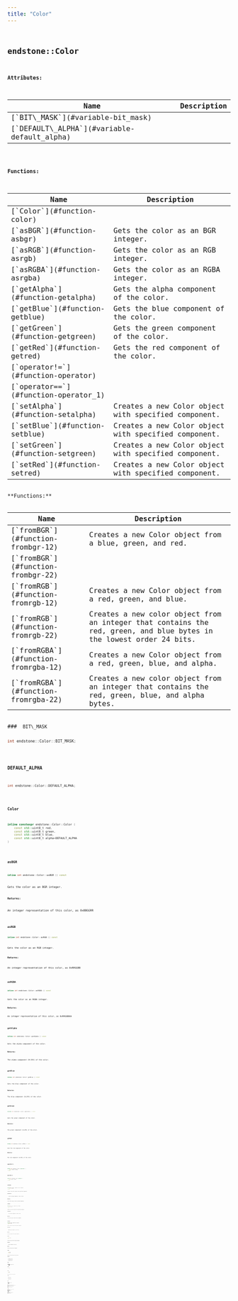 ```yaml
---
title: "Color"
---
```


## <code className="doc-symbol doc-symbol-class"/> endstone::Color










**Attributes:**

<table>
<thead>
   <tr>
      <th>Name</th>
      <th>Description</th>
   </tr>
</thead>
<tbody>
<tr key="classendstone_1_1_color_1a7c5e7653a0ede9a6e5da415ac93bcf51">
    <td>[`BIT\_MASK`](#variable-bit_mask)</td>
    <td></td>
</tr>
<tr key="classendstone_1_1_color_1a3c2563e89f8f1961ce3a41fa99f5f637">
    <td>[`DEFAULT\_ALPHA`](#variable-default_alpha)</td>
    <td></td>
</tr>
</tbody>
</table>






**Functions:**

<table>
<thead>
   <tr>
      <th>Name</th>
      <th>Description</th>
   </tr>
</thead>
<tbody>
<tr key="classendstone_1_1_color_1a17541893a7122663b91e49f77f828475">
    <td>[`Color`](#function-color)</td>
    <td></td>
</tr>
<tr key="classendstone_1_1_color_1a49132ac0dcd6eb30d0c88b060e2145aa">
    <td>[`asBGR`](#function-asbgr)</td>
    <td>Gets the color as an BGR integer.</td>
</tr>
<tr key="classendstone_1_1_color_1ae79fd7ce5bc89837d82073ffdb7fab65">
    <td>[`asRGB`](#function-asrgb)</td>
    <td>Gets the color as an RGB integer.</td>
</tr>
<tr key="classendstone_1_1_color_1aafd4045f6c816b868c35dc494c2713b0">
    <td>[`asRGBA`](#function-asrgba)</td>
    <td>Gets the color as an RGBA integer.</td>
</tr>
<tr key="classendstone_1_1_color_1a6696f9d17391d894745ddc0c202707b1">
    <td>[`getAlpha`](#function-getalpha)</td>
    <td>Gets the alpha component of the color.</td>
</tr>
<tr key="classendstone_1_1_color_1a9ed18343f473ed0a5b69a34040c9c6ce">
    <td>[`getBlue`](#function-getblue)</td>
    <td>Gets the blue component of the color.</td>
</tr>
<tr key="classendstone_1_1_color_1a301d32f39f8cffa44020cc9a62212ea1">
    <td>[`getGreen`](#function-getgreen)</td>
    <td>Gets the green component of the color.</td>
</tr>
<tr key="classendstone_1_1_color_1a0ba516557cf1a2286149c620d95e00c4">
    <td>[`getRed`](#function-getred)</td>
    <td>Gets the red component of the color.</td>
</tr>
<tr key="classendstone_1_1_color_1a4748a2087280419ccb2fda334d14c1a7">
    <td>[`operator!=`](#function-operator)</td>
    <td></td>
</tr>
<tr key="classendstone_1_1_color_1aba327588593d6e8fd59114d831fb0b60">
    <td>[`operator==`](#function-operator_1)</td>
    <td></td>
</tr>
<tr key="classendstone_1_1_color_1a90d9dc03bed7fd437a864b5a3a2e597e">
    <td>[`setAlpha`](#function-setalpha)</td>
    <td>Creates a new Color object with specified component.</td>
</tr>
<tr key="classendstone_1_1_color_1af05e9817b91e4f72624a42f42cbe055f">
    <td>[`setBlue`](#function-setblue)</td>
    <td>Creates a new Color object with specified component.</td>
</tr>
<tr key="classendstone_1_1_color_1add7da4ae942f6368453e8136b4a08d96">
    <td>[`setGreen`](#function-setgreen)</td>
    <td>Creates a new Color object with specified component.</td>
</tr>
<tr key="classendstone_1_1_color_1ad40dfce4204a27c04c55b5ea0de9cc73">
    <td>[`setRed`](#function-setred)</td>
    <td>Creates a new Color object with specified component.</td>
</tr>
</tbody>
</table>
**Functions:**

<table>
<thead>
   <tr>
      <th>Name</th>
      <th>Description</th>
   </tr>
</thead>
<tbody>
<tr key="classendstone_1_1_color_1a9e54364845addf34dbc1641265479a50">
    <td>[`fromBGR`](#function-frombgr-12)</td>
    <td>Creates a new Color object from a blue, green, and red.</td>
</tr>
<tr key="classendstone_1_1_color_1a15c60c7b1d2e5c368c9595a83429f1fd">
    <td>[`fromBGR`](#function-frombgr-22)</td>
    <td></td>
</tr>
<tr key="classendstone_1_1_color_1ab5bdb830e17b94e429c36e519ba5d08f">
    <td>[`fromRGB`](#function-fromrgb-12)</td>
    <td>Creates a new Color object from a red, green, and blue.</td>
</tr>
<tr key="classendstone_1_1_color_1a9bdf55abfb01aabe84e04b3e72da5ebe">
    <td>[`fromRGB`](#function-fromrgb-22)</td>
    <td>Creates a new color object from an integer that contains the red, green, and blue bytes in the lowest order 24 bits.</td>
</tr>
<tr key="classendstone_1_1_color_1aa2f1bbfb5aa8fc939583d9d7c454651b">
    <td>[`fromRGBA`](#function-fromrgba-12)</td>
    <td>Creates a new Color object from a red, green, blue, and alpha.</td>
</tr>
<tr key="classendstone_1_1_color_1a09bbf9dd83f827588692890fe9d4ebf7">
    <td>[`fromRGBA`](#function-fromrgba-22)</td>
    <td>Creates a new color object from an integer that contains the red, green, blue, and alpha bytes.</td>
</tr>
</tbody>
</table>
### <code className="doc-symbol doc-symbol-variable"/> BIT\_MASK

```cpp
int endstone::Color::BIT_MASK;
```


### <code className="doc-symbol doc-symbol-variable"/> DEFAULT\_ALPHA

```cpp
int endstone::Color::DEFAULT_ALPHA;
```


### <code className="doc-symbol doc-symbol-function"/> Color

```cpp
inline constexpr endstone::Color::Color (
    const std::uint8_t red,
    const std::uint8_t green,
    const std::uint8_t blue,
    const std::uint8_t alpha=DEFAULT_ALPHA
) 
```


### <code className="doc-symbol doc-symbol-function"/> asBGR

```cpp
inline int endstone::Color::asBGR () const
```

Gets the color as an BGR integer.



**Returns:**

An integer representation of this color, as 0xBBGGRR 





        
### <code className="doc-symbol doc-symbol-function"/> asRGB

```cpp
inline int endstone::Color::asRGB () const
```

Gets the color as an RGB integer.



**Returns:**

An integer representation of this color, as 0xRRGGBB 





        
### <code className="doc-symbol doc-symbol-function"/> asRGBA

```cpp
inline int endstone::Color::asRGBA () const
```

Gets the color as an RGBA integer.



**Returns:**

An integer representation of this color, as 0xRRGGBBAA 





        
### <code className="doc-symbol doc-symbol-function"/> getAlpha

```cpp
inline int endstone::Color::getAlpha () const
```

Gets the alpha component of the color.



**Returns:**

The alpha component (0–255) of the color. 





        
### <code className="doc-symbol doc-symbol-function"/> getBlue

```cpp
inline int endstone::Color::getBlue () const
```

Gets the blue component of the color.



**Returns:**

The blue component (0–255) of the color. 





        
### <code className="doc-symbol doc-symbol-function"/> getGreen

```cpp
inline int endstone::Color::getGreen () const
```

Gets the green component of the color.



**Returns:**

The green component (0–255) of the color. 





        
### <code className="doc-symbol doc-symbol-function"/> getRed

```cpp
inline int endstone::Color::getRed () const
```

Gets the red component of the color.



**Returns:**

The red component (0–255) of the color. 





        
### <code className="doc-symbol doc-symbol-function"/> operator!=

```cpp
inline bool endstone::Color::operator!= (
    const Color & other
) const
```


### <code className="doc-symbol doc-symbol-function"/> operator==

```cpp
inline bool endstone::Color::operator== (
    const Color & other
) const
```


### <code className="doc-symbol doc-symbol-function"/> setAlpha

```cpp
inline Result< Color > endstone::Color::setAlpha (
    const int alpha
) const
```

Creates a new Color object with specified component.



**Parameters:**


* `alpha` the alpha component, from 0 to 255



**Returns:**

a new color object with the alpha component 





        
### <code className="doc-symbol doc-symbol-function"/> setBlue

```cpp
inline Result< Color > endstone::Color::setBlue (
    const int blue
) const
```

Creates a new Color object with specified component.



**Parameters:**


* `blue` the blue component, from 0 to 255



**Returns:**

a new color object with the blue component 





        
### <code className="doc-symbol doc-symbol-function"/> setGreen

```cpp
inline Result< Color > endstone::Color::setGreen (
    const int green
) const
```

Creates a new Color object with specified component.



**Parameters:**


* `green` the green component, from 0 to 255



**Returns:**

a new color object with the green component 





        
### <code className="doc-symbol doc-symbol-function"/> setRed

```cpp
inline Result< Color > endstone::Color::setRed (
    const int red
) const
```

Creates a new Color object with specified component.



**Parameters:**


* `red` the red component, from 0 to 255



**Returns:**

a new color object with the red component 





        
### <code className="doc-symbol doc-symbol-function"/> fromBGR

```cpp
static inline Result< Color > endstone::Color::fromBGR (
    const int blue,
    const int green,
    const int red
) 
```

Creates a new Color object from a blue, green, and red.



**Parameters:**


* `blue` integer from 0-255 
* `green` integer from 0-255 
* `red` integer from 0-255



**Returns:**

a new [**Color**](classendstone_1_1_color.md) object for the red, green, blue 





        
### <code className="doc-symbol doc-symbol-function"/> fromBGR

```cpp
static inline Result< Color > endstone::Color::fromBGR (
    const int bgr
) 
```


### <code className="doc-symbol doc-symbol-function"/> fromRGB

```cpp
static inline Result< Color > endstone::Color::fromRGB (
    const int red,
    const int green,
    const int blue
) 
```

Creates a new Color object from a red, green, and blue.



**Parameters:**


* `red` integer from 0-255 
* `green` integer from 0-255 
* `blue` integer from 0-255



**Returns:**

a new [**Color**](classendstone_1_1_color.md) object for the red, green, blue 





        
### <code className="doc-symbol doc-symbol-function"/> fromRGB

```cpp
static inline Result< Color > endstone::Color::fromRGB (
    const int rgb
) 
```

Creates a new color object from an integer that contains the red, green, and blue bytes in the lowest order 24 bits.



**Parameters:**


* `rgb` the integer storing the red, green, and blue values



**Returns:**

a new color object for specified values 





        
### <code className="doc-symbol doc-symbol-function"/> fromRGBA

```cpp
static inline Result< Color > endstone::Color::fromRGBA (
    int red,
    int green,
    int blue,
    int alpha
) 
```

Creates a new Color object from a red, green, blue, and alpha.



**Parameters:**


* `red` integer from 0-255 
* `green` integer from 0-255 
* `blue` integer from 0-255 
* `alpha` integer from 0-255



**Returns:**

a new [**Color**](classendstone_1_1_color.md) object for the red, green, blue, alpha 





        
### <code className="doc-symbol doc-symbol-function"/> fromRGBA

```cpp
static inline Result< Color > endstone::Color::fromRGBA (
    const int rgba
) 
```

Creates a new color object from an integer that contains the red, green, blue, and alpha bytes.



**Parameters:**


* `rgba` the integer storing the red, green, blue, and alpha values



**Returns:**

a new color object for specified values 





        